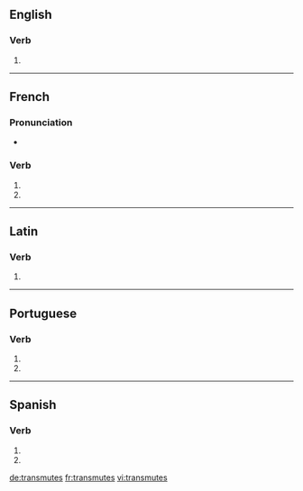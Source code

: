{{also|transmutés}}
==English==

===Verb===
{{head|en}}

# {{en-third-person singular of|transmute}}

----

==French==

===Pronunciation===
* {{homophones|lang=fr|transmute|transmutent}}

===Verb===
{{fr-verb-form}}

# {{conjugation of|transmuter||2|s|pres|ind|lang=fr}}
# {{conjugation of|transmuter||2|s|pres|sub|lang=fr}}

----

==Latin==

===Verb===
{{la-verb-form|trānsmūtēs}}

# {{conjugation of|trānsmūtō||2|s|pres|act|sub|lang=la}}

----

==Portuguese==

===Verb===
{{head|pt|verb form}}

# {{conjugation of|transmutar||2|s|present|subjunctive|lang=pt}}
# {{conjugation of|transmutar||2|s|negative|imperative|lang=pt}}

----

==Spanish==

===Verb===
{{es-verb-form|transmutar}}

# {{es-verb form of|ending=ar|mood=imperative|sense=negative|pers=2|formal=no|number=singular|transmutar}}
# {{es-verb form of|ending=ar|mood=subjunctive|tense=present|pers=2|formal=no|number=singular|transmutar}}

[[de:transmutes]]
[[fr:transmutes]]
[[vi:transmutes]]
